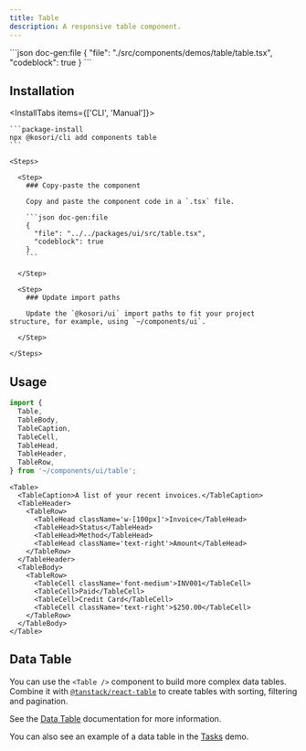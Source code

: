 ```yaml
---
title: Table
description: A responsive table component.
---
```


<ComponentPreview name='table'>
```json doc-gen:file
{
  "file": "./src/components/demos/table/table.tsx",
  "codeblock": true
}
```
</ComponentPreview>

## Installation

<InstallTabs items={['CLI', 'Manual']}>

  <Tab value='CLI'>
  
    ```package-install
    npx @kosori/cli add components table
    ```

  </Tab>

  <Tab value='Manual'>

    <Steps>

      <Step>
        ### Copy-paste the component

        Copy and paste the component code in a `.tsx` file.

        ```json doc-gen:file
        {
          "file": "../../packages/ui/src/table.tsx",
          "codeblock": true
        }
        ```

      </Step>

      <Step>
        ### Update import paths

        Update the `@kosori/ui` import paths to fit your project structure, for example, using `~/components/ui`.

      </Step>

    </Steps>

  </Tab>

</InstallTabs>

## Usage

```ts
import {
  Table,
  TableBody,
  TableCaption,
  TableCell,
  TableHead,
  TableHeader,
  TableRow,
} from '~/components/ui/table';
```

```tsx
<Table>
  <TableCaption>A list of your recent invoices.</TableCaption>
  <TableHeader>
    <TableRow>
      <TableHead className='w-[100px]'>Invoice</TableHead>
      <TableHead>Status</TableHead>
      <TableHead>Method</TableHead>
      <TableHead className='text-right'>Amount</TableHead>
    </TableRow>
  </TableHeader>
  <TableBody>
    <TableRow>
      <TableCell className='font-medium'>INV001</TableCell>
      <TableCell>Paid</TableCell>
      <TableCell>Credit Card</TableCell>
      <TableCell className='text-right'>$250.00</TableCell>
    </TableRow>
  </TableBody>
</Table>
```

## Data Table

You can use the `<Table />` component to build more complex data tables. Combine it with [`@tanstack/react-table`](https://tanstack.com/table/v8) to create tables with sorting, filtering and pagination.

See the [Data Table](https://ui.shadcn.com/docs/components/data-table) documentation for more information.

You can also see an example of a data table in the [Tasks](https://ui.shadcn.com/examples/tasks) demo.
